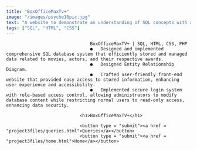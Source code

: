 ---
title: "BoxOfficeMaxTv+"
image: "/images/psyche16pic.jpg"
text: "A website to demonstrate an understanding of SQL concepts with a movie database"
tags: ["SQL", "HTML", "CSS"]
---


                                    BoxOfficeMaxTV+ | SQL, HTML, CSS, PHP
                                    ●	Designed and implemented comprehensive SQL database system that efficiently stored and managed data related to movies, actors, and their respective awards.
                                    ●	Designed Entity Relationship Diagram.
                                    ●	Crafted user-friendly front-end website that provided easy access to stored information, enhancing user experience and accessibility.
                                    ●	Implemented secure login system with role-based access control, allowing administrators to modify database content while restricting normal users to read-only access, enhancing data security.

                                <h1>BoxOfficeMaxTV+</h1>
                                
                                <button type = "submit"><a href = "project3files/queries.html">Queries</a></button>
                                <button type = "submit"><a href = "project3files/home.html">Home</a></button>